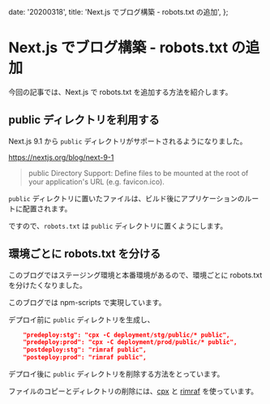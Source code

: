   date: '20200318',
  title: 'Next.js でブログ構築 - robots.txt の追加',
};

# Next.js でブログ構築 - robots.txt の追加

今回の記事では、Next.js で robots.txt を追加する方法を紹介します。

## public ディレクトリを利用する

Next.js 9.1 から `public` ディレクトリがサポートされるようになりました。

https://nextjs.org/blog/next-9-1

> public Directory Support: Define files to be mounted at the root of your application's URL (e.g. favicon.ico).

`public` ディレクトリに置いたファイルは、ビルド後にアプリケーションのルートに配置されます。

ですので、`robots.txt` は `public` ディレクトリに置くようにします。

## 環境ごとに robots.txt を分ける

このブログではステージング環境と本番環境があるので、環境ごとに robots.txt を分けたくなりました。

このブログでは npm-scripts で実現しています。

デプロイ前に `public` ディレクトリを生成し、

```json
    "predeploy:stg": "cpx -C deployment/stg/public/* public",
    "predeploy:prod": "cpx -C deployment/prod/public/* public",
    "postdeploy:stg": "rimraf public",
    "posteploy:prod": "rimraf public",
```

デプロイ後に `public` ディレクトリを削除する方法をとっています。

ファイルのコピーとディレクトリの削除には、[cpx](https://github.com/mysticatea/cpx) と [rimraf](https://github.com/isaacs/rimraf) を使っています。
